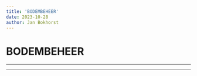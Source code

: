 ```yaml
---
title: 'BODEMBEHEER'
date: 2023-10-28
author: Jan Bokhorst
---
```


# BODEMBEHEER

---


        

---




